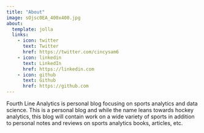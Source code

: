 ```yaml
---
title: "About"
image: sOjsc0EA_400x400.jpg
about:
  template: jolla
  links:
    - icon: twitter
      text: Twitter
      href: https://twitter.com/cincysam6
    - icon: linkedin
      text: LinkedIn
      href: https://linkedin.com
    - icon: github
      text: Github
      href: https://github.com
---
```


Fourth Line Analytics is personal blog focusing on sports analytics and data science. This is a personal blog and while the name leans towards hockey analytics, this blog will contain work on a wide variety of sports in addition to personal notes and reviews on sports analytics books, articles, etc.
